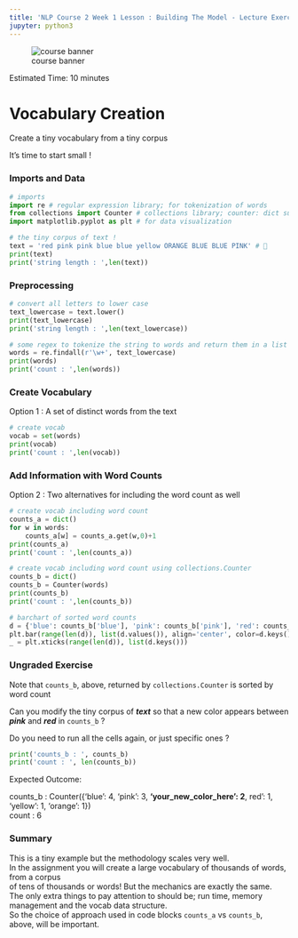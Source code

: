 ```yaml
---
title: 'NLP Course 2 Week 1 Lesson : Building The Model - Lecture Exercise 01'
jupyter: python3
---
```



::: {#fig-00 .column-margin .nolightbox}
![course banner](/images/Course-Logo-2-3.webp)
:::

Estimated Time: 10 minutes

# Vocabulary Creation 
Create a tiny vocabulary from a tiny corpus

It's time to start small !

### Imports and Data


```python
# imports
import re # regular expression library; for tokenization of words
from collections import Counter # collections library; counter: dict subclass for counting hashable objects
import matplotlib.pyplot as plt # for data visualization
```

```python
# the tiny corpus of text ! 
text = 'red pink pink blue blue yellow ORANGE BLUE BLUE PINK' # 🌈
print(text)
print('string length : ',len(text))
```

### Preprocessing

```python
# convert all letters to lower case
text_lowercase = text.lower()
print(text_lowercase)
print('string length : ',len(text_lowercase))
```

```python
# some regex to tokenize the string to words and return them in a list
words = re.findall(r'\w+', text_lowercase)
print(words)
print('count : ',len(words))
```

### Create Vocabulary
Option 1 : A set of distinct words from the text

```python
# create vocab
vocab = set(words)
print(vocab)
print('count : ',len(vocab))
```

### Add Information with Word Counts
Option 2 : Two alternatives for including the word count as well

```python
# create vocab including word count
counts_a = dict()
for w in words:
    counts_a[w] = counts_a.get(w,0)+1
print(counts_a)
print('count : ',len(counts_a))
```

```python
# create vocab including word count using collections.Counter
counts_b = dict()
counts_b = Counter(words)
print(counts_b)
print('count : ',len(counts_b))
```

```python
# barchart of sorted word counts
d = {'blue': counts_b['blue'], 'pink': counts_b['pink'], 'red': counts_b['red'], 'yellow': counts_b['yellow'], 'orange': counts_b['orange']}
plt.bar(range(len(d)), list(d.values()), align='center', color=d.keys())
_ = plt.xticks(range(len(d)), list(d.keys()))
```

### Ungraded Exercise
Note that `counts_b`, above, returned by `collections.Counter` is sorted by word count

Can you modify the tiny corpus of ***text*** so that a new color appears 
between ***pink*** and ***red*** in `counts_b` ?

Do you need to run all the cells again, or just specific ones ? 

```python
print('counts_b : ', counts_b)
print('count : ', len(counts_b))
```

Expected Outcome:

counts_b : Counter({'blue': 4, 'pink': 3, **'your_new_color_here': 2**, red': 1, 'yellow': 1, 'orange': 1})
<br>
count :  6

### Summary

This is a tiny example but the methodology scales very well.
<br>
In the assignment you will create a large vocabulary of thousands of words, from a corpus
<br>
of tens of thousands or words! But the mechanics are exactly the same. 
<br> 
The only extra things to pay attention to should be; run time, memory management and the vocab data structure.
<br> 
So the choice of approach used in code blocks `counts_a` vs `counts_b`, above, will be important.

